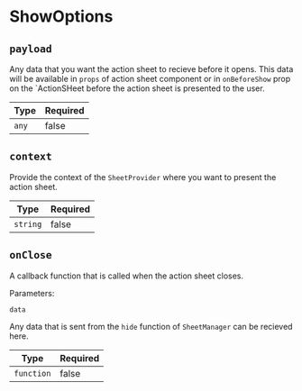 # ShowOptions

## `payload`

Any data that you want the action sheet to recieve before it opens. This data will be available in `props` of action sheet component or in `onBeforeShow` prop on the `ActionSHeet before the action sheet is presented to the user.

| Type  | Required |
| ----- | -------- |
| `any` | false    |

## `context`

Provide the context of the `SheetProvider` where you want to present the action sheet.

| Type     | Required |
| -------- | -------- |
| `string` | false    |

## `onClose`

A callback function that is called when the action sheet closes.

Parameters:

`data`

Any data that is sent from the `hide` function of `SheetManager` can be recieved here.

| Type       | Required |
| ---------- | -------- |
| `function` | false    |
